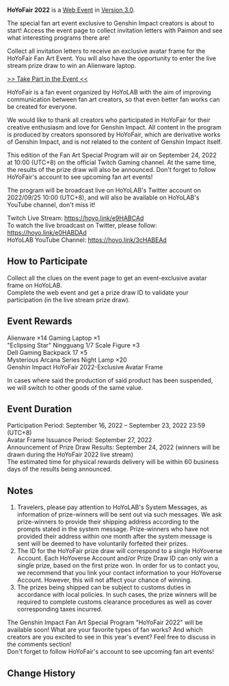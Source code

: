 {{EventTabs|rootpage=HoYoFair/2022-09-16}}
{{Event
|name              = HoYoFair 2022
|image             = HoYoFair 2022.png
|type              = Web
|type2             = Submission
|time_known        = yes
|time_start        = 2022-09-16 12:00:00
|time_start_offset = GMT+8
|time_end          = 2022-09-23 23:59:59
|time_end_offset   = GMT+8
|link              = https://www.hoyolab.com/article/8884968
|link2             = https://act.hoyolab.com/ys/event/hoyofair202209/index.html
|link2name         = Event Page
}}
{{Description|"Traveler, it's been a while since we left Inazuma.<br />Paimon wonders if there are any interesting events there these days.<br />Should we go and take a look?"}}
'''HoYoFair 2022''' is a [[Web Event]] in [[Version 3.0]].

The special fan art event exclusive to Genshin Impact creators is about to start! Access the event page to collect invitation letters with Paimon and see what interesting programs there are!

Collect all invitation letters to receive an exclusive avatar frame for the HoYoFair Fan Art Event. You will also have the opportunity to enter the live stream prize draw to win an Alienware laptop.

[https://hoyo.link/20HABBAd >> Take Part in the Event <<]

HoYoFair is a fan event organized by HoYoLAB with the aim of improving communication between fan art creators, so that even better fan works can be created for everyone.

We would like to thank all creators who participated in HoYoFair for their creative enthusiasm and love for Genshin Impact. All content in the program is produced by creators sponsored by HoYoFair, which are derivative works of Genshin Impact, and is not related to the content of Genshin Impact itself.

This edition of the Fan Art Special Program will air on September 24, 2022 at 10:00 (UTC+8) on the official Twitch Gaming channel. At the same time, the results of the prize draw will also be announced. Don't forget to follow HoYoFair's account to see upcoming fan art events!

The program will be broadcast live on HoYoLAB's Twitter account on 2022/09/25 10:00 (UTC+8), and will also be available on HoYoLAB's YouTube channel, don't miss it!

Twitch Live Stream: https://hoyo.link/e9HABCAd<br />
To watch the live broadcast on Twitter, please follow: https://hoyo.link/e0HABDAd<br />
HoYoLAB YouTube Channel: https://hoyo.link/3cHABEAd

==How to Participate==
Collect all the clues on the event page to get an event-exclusive avatar frame on HoYoLAB.<br />
Complete the web event and get a prize draw ID to validate your participation (in the live stream prize draw).

==Event Rewards==
Alienware ×14 Gaming Laptop ×1<br />
"Eclipsing Star" Ningguang 1/7 Scale Figure ×3<br />
Dell Gaming Backpack 17 ×5<br />
Mysterious Arcana Series Night Lamp ×20<br />
Genshin Impact HoYoFair 2022-Exclusive Avatar Frame

In cases where said the production of said product has been suspended, we will switch to other goods of the same value.

==Event Duration==
Participation Period: September 16, 2022 – September 23, 2022 23:59 (UTC+8)<br />
Avatar Frame Issuance Period: September 27, 2022<br />
Announcement of Prize Draw Results: September 24, 2022 (winners will be drawn during the HoYoFair 2022 live stream)<br />
The estimated time for physical rewards delivery will be within 60 business days of the results being announced.

==Notes==
# Travelers, please pay attention to HoYoLAB's System Messages, as information of prize-winners will be sent out via such messages. We ask prize-winners to provide their shipping address according to the prompts stated in the system message. Prize-winners who have not provided their address within one month after the system message is sent will be deemed to have voluntarily forfeited their prizes.
# The ID for the HoYoFair prize draw will correspond to a single HoYoverse Account. Each HoYoverse Account and/or Prize Draw ID can only win a single prize, based on the first prize won. In order for us to contact you, we recommend that you link your contact information to your HoYoverse Account. However, this will not affect your chance of winning.
# The prizes being shipped can be subject to customs duties in accordance with local policies. In such cases, the prize winners will be required to complete customs clearance procedures as well as cover corresponding taxes incurred.

The Genshin Impact Fan Art Special Program "HoYoFair 2022" will be available soon! What are your favorite types of fan works? And which creators are you excited to see in this year's event? Feel free to discuss in the comments section!<br />
Don't forget to follow HoYoFair's account to see upcoming fan art events!

==Change History==
{{Change History|3.0}}